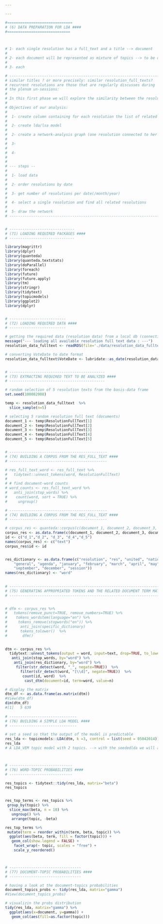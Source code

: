 ```yaml
---

---
```


```r
#==============================
# (6) DATA PREPARATION FOR LDA ####
#=============================



# 1- each single resolution has a full_text and a title --> document
#
# 2- each document will be represented as mixture of topics --> to be determined
#
# 3- each 

# ------------------------------------------------------------------------------------
# similar titles ? or more precisely: similar resolution_full_texts?
# recurrent resolutions are those that are regularly discusses during
# the plenum un-sessions:
#
# In this first phase we will explore the similarity between the resolutions based
#
# Objectives of our analysis:
#
#  1- create column containing for each resolution the list of related resolutions
#
#  2- create lda/lsa model
#
#  2- create a network-analysis graph (one resolution connected to her children --> )
#
#  3-  
#
#  4- 
#
#
# --- steps --
#
#  1- load data 
#
#  2- order resolutions by date   
#
#  3- get number of resolutions per date(/month/year)
#
#  4- select a single resolution and find all related resolutions
#
#  5- draw the network
# -----------------------------------------------------------------------------


# ------------------------------  
# (71) LOADING REQUIRED PACKAGES ####
# ------------------------------

library(magrittr)
library(dplyr)
library(quanteda)
library(quanteda.textstats)
library(doParallel)
library(foreach)
library(future)
library(future.apply)
library(tm)
library(stringr)
library(tidytext)
library(topicmodels)
library(ggplot2)
library(dplyr)


# --------------------------  
# (72) LOADING REQUIRED DATA ####
# --------------------------

# getting the required data (resolution data) from a local db (connection issue with )
message("--- loading all available resolution full text data : ---")
resolution_data_fulltext <- readRDS(file='./data/resolution_data_fulltext.rds')

# converting VoteDate to date format
resolution_data_fulltext$VoteDate <- lubridate::as_date(resolution_data_fulltext$VoteDate)


# --------------------------------------------  
# (73) EXTRACTING REQUIRED TEXT TO BE ANALYZED ####
# --------------------------------------------

# random selection of 5 resolution texts from the basis-data frame
set.seed(100082008)

temp <- resolution_data_fulltext  %>%
  slice_sample(n=5) 

# selecting 5 random resolution full text (documents)
document_1 <- temp$ResolutionFullText[1]
document_2 <- temp$ResolutionFullText[2]
document_3 <- temp$ResolutionFullText[3]
document_4 <- temp$ResolutionFullText[4]
document_5 <- temp$ResolutionFullText[5]


# ---------------------------------------------  
# (74) BUILDING A CORPUS FROM THE RES_FULL_TEXT ####
# ---------------------------------------------

# res_full_text_word <- res_full_text %>%
#   tidytext::unnest_tokens(word, ResolutionFullText)
# 
# # find document-word counts
# word_counts <- res_full_text_word %>%
#   anti_join(stop_words) %>%
#    count(word, sort = TRUE) %>%
#     ungroup()

# ---------------------------------------------  
# (74) BUILDING A CORPUS FROM THE RES_FULL_TEXT ####
# ---------------------------------------------

# corpus_res <- quanteda::corpus(c(document_1, document_2, document_3, document_4, document_5))   # type of dataset
corpus_res <- as.data.frame(c(document_1, document_2, document_3, document_4, document_5))
id <- c("d_1","d_2", "d_3", "d_4","d_5")
names(corpus_res) <- c("text")
corpus_res$id <- id


res_dictionary <- as.data.frame(c("resolution", "res", "united", "nations", "distr", "assembly",
    "general", "agenda", "january", "february", "march", "april", "may", "june", "july", "august",
    "september", "december", "session"))
names(res_dictionary) <- "word"
  
  
# ------------------------------------------------------------------------  
# (75) GENERATING APPROPRIATED TOKENS AND THE RELATED DOCUMENT TERM MATRIX ####
# ------------------------------------------------------------------------


# dfm <- corpus_res %>% 
#   tokens(remove_punct=TRUE, remove_numbers=TRUE) %>%
#    tokens_wordstem(language="en") %>%
#     tokens_remove(stopwords("en")) %>%
#      anti_join(specific_dictionary)
#      tokens_tolower()  %>%
#       dfm()
     

dtm <- corpus_res %>%
  tidytext::unnest_tokens(output = word, input=text, drop=TRUE, to_lower=TRUE) %>%
   anti_join(stop_words, by="word") %>%
    anti_join(res_dictionary, by="word") %>%
     filter(str_detect(word, "_", negate=TRUE))  %>%
       filter(str_detect(word, "[\\d]", negate=TRUE))  %>%
        count(id, word)  %>%
         cast_dtm(document=id, term=word, value=n)

# display the matrix
dtm_df <- as.data.frame(as.matrix(dtm))
#View(dtm_df)
dim(dtm_df)
#[1]   5 639
  
# -------------------------------  
# (76) BUILDING A SIMPLE LDA MODEL ####
# -------------------------------

# set a seed so that the output of the model is predictable
res_lda <- topicmodels::LDA(dtm, k =3, control = list(seed = 05042014))
res_lda
# A LDA_VEM topic model with 2 topics. --> with the seededlda we will automatically get the optimal number of topics



# -----------------------------  
# (76) WORD-TOPIC PROBABILITIES ####
# -----------------------------

res_topics <- tidytext::tidy(res_lda, matrix="beta")
res_topics


res_top_terms <- res_topics %>%
 group_by(topic) %>%
  slice_max(beta, n = 10) %>% 
   ungroup() %>%
   arrange(topic, -beta)

res_top_terms %>%
 mutate(term = reorder_within(term, beta, topic)) %>%
  ggplot(aes(beta, term, fill = factor(topic))) +
   geom_col(show.legend = FALSE) +
    facet_wrap(~ topic, scales = "free") +
    scale_y_reordered()



# ---------------------------------  
# (77) DOCUMENT-TOPIC PROBABILITIES ####
# ---------------------------------

# having a look at the document-topics probabilities
document_topics_probs <- tidy(res_lda, matrix="gamma")
#View(document_topics_probs)

# visualizin the probs distribution
tidy(res_lda, matrix="gamma") %>%
  ggplot(aes(x=document, y=gamma)) + 
   geom_col(aes(fill=as.factor(topic)))





```

